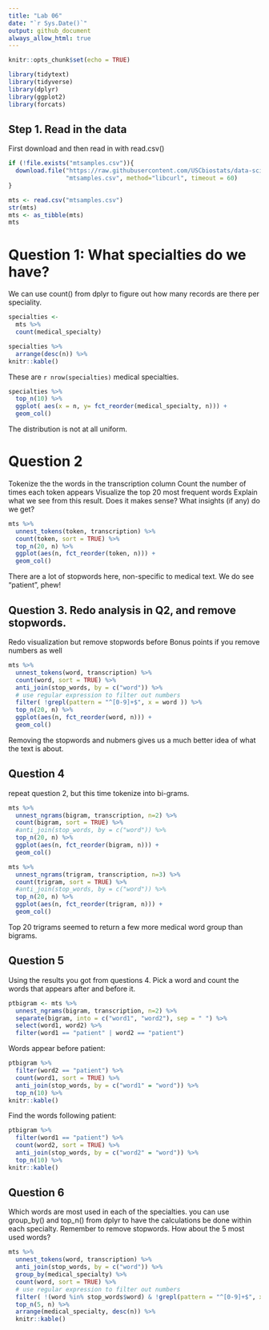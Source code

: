 ```yaml
---
title: "Lab 06"
date: "`r Sys.Date()`"
output: github_document
always_allow_html: true
---
```


```r
knitr::opts_chunk$set(echo = TRUE)
```

```r
library(tidytext)
library(tidyverse)
library(dplyr)
library(ggplot2)
library(forcats)
```


## Step 1. Read in the data
First download and then read in with read.csv()

```r
if (!file.exists("mtsamples.csv")){
  download.file("https://raw.githubusercontent.com/USCbiostats/data-science-data/master/00_mtsamples/mtsamples.csv",
                "mtsamples.csv", method="libcurl", timeout = 60)
}

mts <- read.csv("mtsamples.csv")
str(mts)
mts <- as_tibble(mts)
mts
```

# Question 1: What specialties do we have?
We can use count() from dplyr to figure out how many records are there per speciality.

```r
specialties <- 
  mts %>%
  count(medical_specialty)

specialties %>% 
  arrange(desc(n)) %>%
knitr::kable()
```

These are `r nrow(specialties)` medical specialties.

```r
specialties %>%
  top_n(10) %>%
  ggplot( aes(x = n, y= fct_reorder(medical_specialty, n))) +
  geom_col()
```

The distribution is not at all uniform.

# Question 2
Tokenize the the words in the transcription column
Count the number of times each token appears
Visualize the top 20 most frequent words
Explain what we see from this result. Does it makes sense? What insights (if any) do we get?

```r
mts %>%
  unnest_tokens(token, transcription) %>%
  count(token, sort = TRUE) %>%
  top_n(20, n) %>%
  ggplot(aes(n, fct_reorder(token, n))) +
  geom_col()
```

There are a lot of stopwords here, non-specific to medical text. We do see "patient", phew!

## Question 3. Redo analysis in Q2, and remove stopwords.
Redo visualization but remove stopwords before
Bonus points if you remove numbers as well

```r
mts %>%
  unnest_tokens(word, transcription) %>%
  count(word, sort = TRUE) %>%
  anti_join(stop_words, by = c("word")) %>%
  # use regular expression to filter out numbers
  filter( !grepl(pattern = "^[0-9]+$", x = word )) %>%
  top_n(20, n) %>%
  ggplot(aes(n, fct_reorder(word, n))) +
  geom_col()
```


Removing the stopwords and nubmers gives us a much better idea of what the text is about.

## Question 4
repeat question 2, but this time tokenize into bi-grams. 

```r
mts %>%
  unnest_ngrams(bigram, transcription, n=2) %>%
  count(bigram, sort = TRUE) %>%
  #anti_join(stop_words, by = c("word")) %>%
  top_n(20, n) %>%
  ggplot(aes(n, fct_reorder(bigram, n))) +
  geom_col()
```

```r
mts %>%
  unnest_ngrams(trigram, transcription, n=3) %>%
  count(trigram, sort = TRUE) %>%
  #anti_join(stop_words, by = c("word")) %>%
  top_n(20, n) %>%
  ggplot(aes(n, fct_reorder(trigram, n))) +
  geom_col()
```

Top 20 trigrams seemed to return a few more medical word group than bigrams.

## Question 5
Using the results you got from questions 4. Pick a word and count the words that appears after and before it.

```r
ptbigram <- mts %>%
  unnest_ngrams(bigram, transcription, n=2) %>%
  separate(bigram, into = c("word1", "word2"), sep = " ") %>%
  select(word1, word2) %>%
  filter(word1 == "patient" | word2 == "patient")
```


Words appear before patient:

```r
ptbigram %>% 
  filter(word2 == "patient") %>%
  count(word1, sort = TRUE) %>%
  anti_join(stop_words, by = c("word1" = "word")) %>%
  top_n(10) %>%
knitr::kable()
```

Find the words following patient:

```r
ptbigram %>% 
  filter(word1 == "patient") %>%
  count(word2, sort = TRUE) %>%
  anti_join(stop_words, by = c("word2" = "word")) %>%
  top_n(10) %>%
knitr::kable()
```

## Question 6
Which words are most used in each of the specialties. you can use group_by() and top_n() from dplyr to have the calculations be done within each specialty. Remember to remove stopwords. How about the 5 most used words?   

```r
mts %>%
  unnest_tokens(word, transcription) %>%
  anti_join(stop_words, by = c("word")) %>%
  group_by(medical_specialty) %>%
  count(word, sort = TRUE) %>%
  # use regular expression to filter out numbers
  filter( !(word %in% stop_words$word) & !grepl(pattern = "^[0-9]+$", x = word )) %>%
  top_n(5, n) %>%
  arrange(medical_specialty, desc(n)) %>%
  knitr::kable()
```



